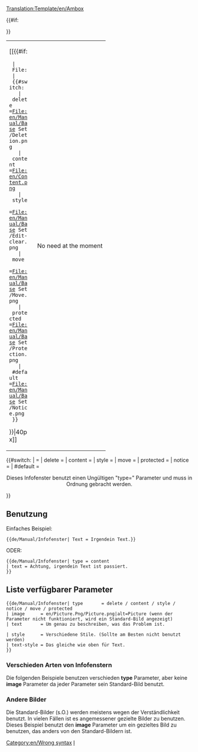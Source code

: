 <noinclude>[[Translation:Template/en/Ambox]]</noinclude><!-- 
      Wiki Ambox code adaptation

--><includeonly><table style="{{#IF: {{{style|}}} | {{{style}}} | margin: 0px 10% 0px 10%; border: 1px solid #aaa; background:#fbfbfb}}"><tr>
<td style="border-left: 10px solid {{#switch:{{{type|}}} 
  | delete     =#b22222;
  | content    =#f28500;
  | style      =#f4c430;
  | move       =#9932cc;
  | protected  =#bba;
  | #default   =#1e90ff;
}} padding: 2px 0 2px 0.5em;"><div style="width: 52px;">[[{{#if:{{{image|}}}
  | File:{{{image}}}
  | {{#switch:{{{type|}}}
    | delete     =File:en/Manual/Base Set/Deletion.png
    | content    =File:en/Content.png
    | style      =File:en/Manual/Base Set/Edit-clear.png
    | move       =File:en/Manual/Base Set/Move.png
    | protected  =File:en/Manual/Base Set/Protection.png
    | #default   =File:en/Manual/Base Set/Notice.png
  }}
}}|40px]]</div></td><td style="{{#IF: {{{text-style|}}} | {{{text-style}}} | border: none; padding: 0.25em 0.9em; width: 100%;}}"> {{{text|}}} </td>
{{#if:{{{imageright|}}}
<td style="padding: 2px 0.5em 2px 0;">No need at the moment</td>
}}</tr></table><!-- 
Detect and report usage with faulty [[Template:Ambox#Article message box types|"type"]] parameter:
-->{{#switch:{{{type|}}}
|            = <!--No type fed, is also valid input --> 
| delete    =
| content     = 
| style       =
| move    =
| protected  =
| notice      =
| #default  = <div style="text-align: center;">Dieses Infofenster benutzt einen Ungültigen "type={{{type|}}}" Parameter und muss in Ordnung gebracht werden.</div>[[Category:en/Wrong syntax]]
}}</includeonly><noinclude>

==Benutzung==
Einfaches Beispiel:
<pre>
{{de/Manual/Infofenster| Text = Irgendein Text.}}
</pre>
{{de/Manual/Infofenster|text=Irgendein Text}}

ODER:
<pre>
{{de/Manual/Infofenster| type = content
| text = Achtung, irgendein Text ist passiert.
}}
</pre>
{{de/Manual/Infofenster| type = content | text = Achtung, irgendein Text ist passiert.}}

== Liste verfügbarer Parameter ==
<pre>
{{de/Manual/Infofenster| type       = delete / content / style / notice / move / protected
| image      = en/Picture.Png/Picture.png|alt=Picture (wenn der Parameter nicht funktioniert, wird ein Standard-Bild angezeigt)
| text       = Um genau zu beschreiben, was das Problem ist.

| style      = Verschiedene Stile. (Sollte am Besten nicht benutzt werden)
| text-style = Das gleiche wie oben für Text.
}}
</pre>



=== Verschieden Arten von Infofenstern ===

Die folgenden Beispiele benutzen verschieden '''type''' Parameter, aber keine '''image''' Parameter da jeder Parameter sein Standard-Bild benutzt.


{{de/Manual/Infofenster| type  = delete
| text  = type=<u>delete</u> – Für Artikel, die gelöscht werden müssen, z.B. {{en/S|de/Manual/Löschen}}.
}}
{{de/Manual/Infofenster| type  = content
| text  = type=<u>content</u> – Fehler oder Warnungen wegen Inhalt, z.B. {{en/S|de/Manual/Warnung}}.
}}
{{de/Manual/Infofenster| type  = style
| text  = type=<u>style</u> – Stiländerungen, z.B. {{en/S|de/Manual/Aufräumen}}.
}}
{{de/Manual/Infofenster| type  = notice
| text  = type=<u>notice</u> – Notizen im Artikel, z.B. {{en/S|de/Manual/Aktuell}}.
}}
{{de/Manual/Infofenster| type  = move
| text  = type=<u>move</u> – Veränderungen in Form von Artikel teilen oder zusammenfügen, z.B. {{en/S|de/Aufteilen}}.
}}
{{de/Manual/Infofenster| type  = protected
| text  = type=<u>protected</u> – Beschützte Seiten, z.B. {{en/S|de/Manual/Historisch}}.
}}

=== Andere Bilder ===

Die Standard-Bilder (s.O.) werden meistens wegen der Verständlichkeit benutzt. In vielen Fällen ist es angemessener gezielte Bilder zu benutzen. Dieses Beispiel benutzt den '''image''' Parameter um ein gezieltes Bild zu benutzen, das anders von den Standard-Bildern ist.

{{de/Manual/Infofenster| type  = notice
| image = en/Manual/Base Set/OpenttdManual.png|alt= Openttd Manual
| text  = BeispielbildBeispielbildBeispielbildBeispielbildBeispielbildBeispielbild
}}

[[Category:de/Manual/Base Set/Message-Boxen|I]]
</noinclude><!--

  CSS if the option will become available

/* Article message box styles */
table.ambox {
    margin: 0px 10%;   /* 10% = Will not overlap with other elements */
    border: 1px solid #aaa; 
    border-left: 10px solid #1e90ff;    /* Default "notice" blue */
    background: #fbfbfb; 
}
table.ambox + table.ambox {   /* Single border between stacked boxes. */
    margin-top: -1px;
}
.ambox th.mbox-text, 
.ambox td.mbox-text {            /* The message body cell(s) */
    padding: 0.25em 0.5em;       /* 0.5em left/right */
}
.ambox td.mbox-image {           /* The left image cell */
    padding: 2px 0 2px 0.5em;    /* 0.5em left, 0px right */
}
.ambox td.mbox-imageright {      /* The right image cell */
    padding: 2px 0.5em 2px 0;    /* 0px left, 0.5em right */
}

table.ambox-notice {
    border-left: 10px solid #1e90ff;    /* Blue */
}
table.ambox-speedy {
    border-left: 10px solid #b22222;    /* Red */
    background: #fee;                   /* Pink */
}
table.ambox-delete {
    border-left: 10px solid #b22222;    /* Red */
}
table.ambox-content {
    border-left: 10px solid #f28500;    /* Orange */
}
table.ambox-style {
    border-left: 10px solid #f4c430;    /* Yellow */
}
table.ambox-move {
    border-left: 10px solid #9932cc;    /* Purple */
}
table.ambox-protection {
    border-left: 10px solid #bba;       /* Gray-gold */
}
-->